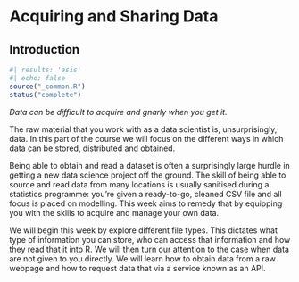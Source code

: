 # Acquiring and Sharing Data {-}

## Introduction {#data-introduction .unnumbered}

```r
#| results: 'asis'
#| echo: false
source("_common.R")
status("complete")
```

*Data can be difficult to acquire and gnarly when you get it.*

The raw material that you work with as a data scientist is, unsurprisingly, data. In this part of the course we will focus on the different ways in which data can be stored, distributed and obtained.


Being able to obtain and read a dataset is often a surprisingly large hurdle in getting a new data science project off the ground. The skill of being able to source and read data from many locations is usually sanitised during a statistics programme: you're given a ready-to-go, cleaned CSV file and all focus is placed on modelling. This week aims to remedy that by equipping you with the skills to acquire and manage your own data.


We will begin this week by explore different file types. This dictates what type of information you can store, who can access that information and how they read that it into R. We will then turn our attention to the case when data are not given to you directly. We will learn how to obtain data from a raw webpage and how to request data that via a service known as an API.
 
